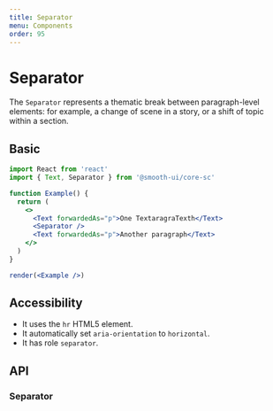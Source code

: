 ```yaml
---
title: Separator
menu: Components
order: 95
---
```



# Separator

The `Separator` represents a thematic break between paragraph-level elements: for example, a change of scene in a story, or a shift of topic within a section.

## Basic

```jsx live noInline
import React from 'react'
import { Text, Separator } from '@smooth-ui/core-sc'

function Example() {
  return (
    <>
      <Text forwardedAs="p">One TextaragraTexth</Text>
      <Separator />
      <Text forwardedAs="p">Another paragraph</Text>
    </>
  )
}

render(<Example />)
```

## Accessibility

- It uses the `hr` HTML5 element.
- It automatically set `aria-orientation` to `horizontal`.
- It has role `separator`.

## API

### Separator

<Props of={Separator} />
